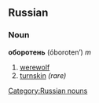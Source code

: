 ==Russian==
[[Category:Russian nouns]]
===Noun===
'''оборотень''' (óboroten’) ''m''

# [[werewolf]]
# [[turnskin]] ''(rare)''